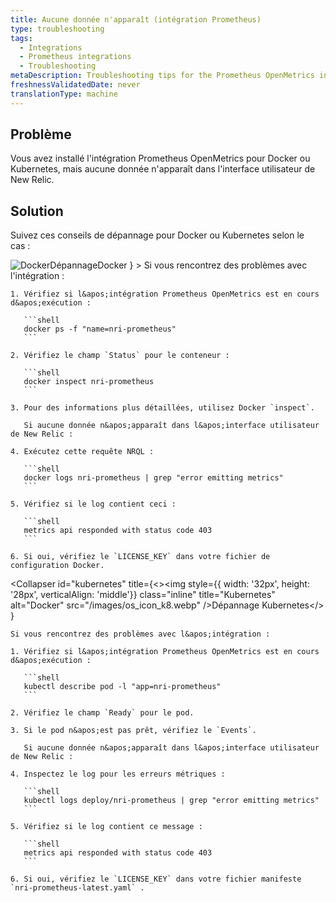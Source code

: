 ```yaml
---
title: Aucune donnée n'apparaît (intégration Prometheus)
type: troubleshooting
tags:
  - Integrations
  - Prometheus integrations
  - Troubleshooting
metaDescription: Troubleshooting tips for the Prometheus OpenMetrics integration for Docker or Kubernetes if no data appears in New Relic's UI.
freshnessValidatedDate: never
translationType: machine
---
```


## Problème

Vous avez installé l&apos;intégration Prometheus OpenMetrics pour Docker ou Kubernetes, mais aucune donnée n&apos;apparaît dans l&apos;interface utilisateur de New Relic.

## Solution

Suivez ces conseils de dépannage pour Docker ou Kubernetes selon le cas :

<CollapserGroup>
  <Collapser
    id="docker"
    title={<><img style={{ width: '32px', height: '28px', verticalAlign: 'middle'}} class="inline" title="Docker" alt="Docker" src="/images/os_icon_docker.webp" />DépannageDocker</>
    }
  >
    Si vous rencontrez des problèmes avec l&apos;intégration :

    1. Vérifiez si l&apos;intégration Prometheus OpenMetrics est en cours d&apos;exécution :

       ```shell
       docker ps -f "name=nri-prometheus"
       ```

    2. Vérifiez le champ `Status` pour le conteneur :

       ```shell
       docker inspect nri-prometheus
       ```

    3. Pour des informations plus détaillées, utilisez Docker `inspect`.

       Si aucune donnée n&apos;apparaît dans l&apos;interface utilisateur de New Relic :

    4. Exécutez cette requête NRQL :

       ```shell
       docker logs nri-prometheus | grep "error emitting metrics"
       ```

    5. Vérifiez si le log contient ceci :

       ```shell
       metrics api responded with status code 403
       ```

    6. Si oui, vérifiez le `LICENSE_KEY` dans votre fichier de configuration Docker.
  </Collapser>

  <Collapser
    id="kubernetes"
    title={<><img style={{ width: '32px', height: '28px', verticalAlign: 'middle'}} class="inline" title="Kubernetes" alt="Docker" src="/images/os_icon_k8.webp" />Dépannage Kubernetes</>
    }
  >
    Si vous rencontrez des problèmes avec l&apos;intégration :

    1. Vérifiez si l&apos;intégration Prometheus OpenMetrics est en cours d&apos;exécution :

       ```shell
       kubectl describe pod -l "app=nri-prometheus"
       ```

    2. Vérifiez le champ `Ready` pour le pod.

    3. Si le pod n&apos;est pas prêt, vérifiez le `Events`.

       Si aucune donnée n&apos;apparaît dans l&apos;interface utilisateur de New Relic :

    4. Inspectez le log pour les erreurs métriques :

       ```shell
       kubectl logs deploy/nri-prometheus | grep "error emitting metrics"
       ```

    5. Vérifiez si le log contient ce message :

       ```shell
       metrics api responded with status code 403
       ```

    6. Si oui, vérifiez le `LICENSE_KEY` dans votre fichier manifeste `nri-prometheus-latest.yaml` .
  </Collapser>
</CollapserGroup>